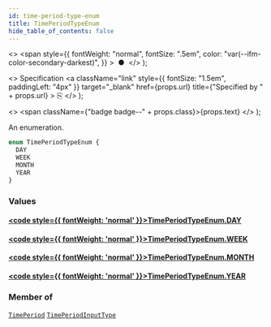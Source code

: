 ```yaml
---
id: time-period-type-enum
title: TimePeriodTypeEnum
hide_table_of_contents: false
---
```


  <>
    <span
      style={{
        fontWeight: "normal",
        fontSize: ".5em",
        color: "var(--ifm-color-secondary-darkest)",
      }}
    >
      &nbsp;●&nbsp;
    </span>
  </>
);

  <>
    Specification
    <a
      className="link"
      style={{ fontSize: "1.5em", paddingLeft: "4px" }}
      target="\_blank"
      href={props.url}
      title={"Specified by " + props.url}
    >
      ⎘
    </a>
  </>
);

  <>
    <span className={"badge badge--" + props.class}>{props.text}</span>
  </>
);

An enumeration.

```graphql
enum TimePeriodTypeEnum {
  DAY
  WEEK
  MONTH
  YEAR
}
```

### Values

#### [<code style={{ fontWeight: 'normal' }}>TimePeriodTypeEnum.<b>DAY</b></code>](#)

>

#### [<code style={{ fontWeight: 'normal' }}>TimePeriodTypeEnum.<b>WEEK</b></code>](#)

>

#### [<code style={{ fontWeight: 'normal' }}>TimePeriodTypeEnum.<b>MONTH</b></code>](#)

>

#### [<code style={{ fontWeight: 'normal' }}>TimePeriodTypeEnum.<b>YEAR</b></code>](#)

>

### Member of

[`TimePeriod`](../../api-reference/objects/time-period) <Badge class="secondary" text="object"/><Bullet />[`TimePeriodInputType`](../../api-reference/inputs/time-period-input-type) <Badge class="secondary" text="input"/>
